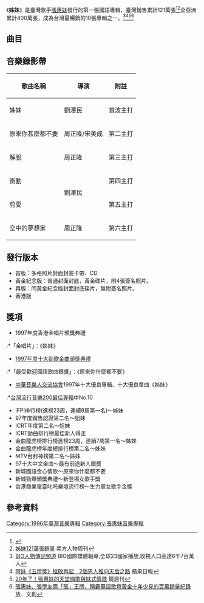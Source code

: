 {{Album infobox | <!-- See Wikipedia:WikiProject_Albums -->
|  Name		= 姊妹
|  Type		= [[專輯|專輯]]
|  Artist	= [[張惠妹|張惠妹]]
|  Cover	= 張惠妹_姊妹.jpg
|  Released	= 1996年12月13日
|  Recorded	=
|  Genre	= [[華語流行音樂|華語流行音樂]]
|  Length	=
|  Label	= [[豐華唱片|豐華唱片]]
|  Producer	= 于光彦、張雨生、馬毓芬、鍾興民、吴大卫、陳復明
|  Reviews	=
|  This album	= '''姊妹'''<br />(1996)
|  Next album	= [[Bad_Boy_(張惠妹專輯)|Bad Boy]]<br />(1997)
}}

《'''姊妹'''》是臺灣歌手[[張惠妹|張惠妹]]發行的第一張國語專輯，臺灣銷售累計121萬張<ref>{{cite web |author=黃慧敏 |url=http://www.cna.com.tw/news/FirstNews/201109190072-1.aspx |title=百人祝福 阿妹明年小巨蛋開唱 |location=臺北 |publisher=中央通訊社 |date=2011-09-19 |accessdate=2015-01-30 |archive-date=2015-02-19 |archive-url=https://web.archive.org/web/20150219070223/http://www.cna.com.tw/news/FirstNews/201109190072-1.aspx |dead-url=no }}</ref><ref>[http://photo.pchome.com.tw/s87602001/157281616878 姊妹121萬張銷量] {{Wayback|url=http://photo.pchome.com.tw/s87602001/157281616878 |date=20191103213720 }} 南方人物周刊</ref>全亞洲累計400萬張，成為台灣最暢銷的10張專輯之一。<ref>[https://www.youtube.com/watch?v=Ghg2wafvVkU BIO人物傳記頻道] {{Wayback|url=https://www.youtube.com/watch?v=Ghg2wafvVkU |date=20190924162039 }} BIO國際媒體報導,全球23國家播放,收視人口高達6千7百萬人</ref><ref>[https://tw.appledaily.com/new/realtime/20200125/1695045/?utm_source=line&utm_medium=messenger&utm_campaign=twad_article_share&utm_content=share_link&fbclid=IwAR1fGnz-tVX2vdu22T3X4QWDQMFtrXn9J8pHteiDLECKB7Hu53Fe_Bd942U 阿妹《五燈獎》挫敗再起　2個男人推向天后之路] {{Wayback|url=https://tw.appledaily.com/new/realtime/20200125/1695045/?utm_source=line&utm_medium=messenger&utm_campaign=twad_article_share&utm_content=share_link&fbclid=IwAR1fGnz-tVX2vdu22T3X4QWDQMFtrXn9J8pHteiDLECKB7Hu53Fe_Bd942U |date=20200529183732 }}蘋果日報</ref><ref>[https://www.mirrormedia.mg/story/20170811ent007/ 20年了！張惠妹的天堂嗨歌與妹式情歌] {{Wayback|url=https://www.mirrormedia.mg/story/20170811ent007/ |date=20200611140934 }}鏡週刊</ref><ref>[https://fountmedia.io/article/73737 張惠妹、張學友兩「張」王牌，稱霸華語歌壇黃金十年少見的百萬銷量紀錄] {{Wayback|url=https://fountmedia.io/article/73737 |date=20210419131806 }}放．文創</ref>

==曲目==
{{Tracklist
| collapsed = 
| headline = 
| font_size = 
| total_length = 

| all_writing = 
| all_music = 
| all_lyrics = 
| all_arranger = 
| all_producer = 
| all_except = 

| extra_column =

| title1 = 原來你什麼都不要
| note1 = 
| longnote1 = 與[[潘越雲|潘越雲]]《誰辜負誰》為同曲不同詞<br>[[東森超視|超視]]港劇《[[再見艷陽天|再見艷陽天]]》片頭曲
| music1 = [[郭蘅祈|郭子]]
| lyrics1 = [[鄔裕康|鄔裕康]]
| arranger1 = [[李伯傑|李伯傑]]
| producer1 = 于光彦
| extra1 = 
| length1 = 

| title2 = 姊妹
| note2 = 
| longnote2 = 
| music2 = [[張雨生|張雨生]]
| lyrics2 = 張雨生
| arranger2 = [[王繼康|王繼康]]
| producer2 = 张雨生
| extra2 = 
| length2 = 

| title3 = 解脫
| note3 = 
| longnote3 = 
| music3 = [[許華強|許華強]]
| lyrics3 = [[姚若龍|姚若龍]]
| arranger3 = 許華強
| producer3 = 馬毓芬
| extra3 = 
| length3 = 

| title4 = 衝動
| note4 = 
| longnote4 = 
| music4 = [[鍾興民|鍾興民]]
| lyrics4 = [[余玫明|余玫明]]<br>[[于光彥|于光彥]]
| arranger4 = 鍾興民
| producer4 = 鍾興民
| extra4 = 
| length4 = 

| title5 = 水藍色眼淚
| note5 = 
| longnote5 = 
| music5 = 張雨生
| lyrics5 = 張雨生
| arranger5 = 鍾興民
| producer5 = 张雨生
| extra5 = 
| length5 = 

| title6 = 剪愛
| note6 = 
| longnote6 = 
| music6 = [[塗惠源|塗惠源]]
| lyrics6 = [[林秋離|林秋離]]
| arranger6 = 塗惠源
| producer6 = 馬毓芬
| extra6 = 
| length6 = 

| title7 = 背叛
| note7 = 
| longnote7 = 
| music7 = [[吳大衛|吳大衛]]
| lyrics7 = [[胡如虹|胡如虹]]
| arranger7 = 王繼康
| producer7 = 吴大卫
| extra7 = 
| length7 = 

| title8 = 愛到不能收
| note8 = 
| longnote8 = 
| music8 = [[許華強|許華強]]
| lyrics8 = 王中言
| arranger8 = [[何國杰|何國杰]]
| producer8 = 馬毓芬
| extra8 = 
| length8 = 

| title9 = 認真
| note9 = 
| longnote9 = 原曲為《最愛的人傷我最深》
| music9 = [[陳志遠|陳志遠]]
| lyrics9 = [[張方露|張方露]]
| arranger9 = 王繼康
| producer9 = 吴大卫
| extra9 = 
| length9 = 

| title10 = 空中的夢想家
| note10 = 
| longnote10 = [[飛碟電台|飛碟電台]]台歌
| music10 = 陳志遠
| lyrics10 = [[楊立德_(音樂人)|楊立德]]
| arranger10 = 陳志遠
| producer10 = [[陳復明|陳復明]]
| extra10 = 
| length10 = 
}}

== 音樂錄影帶 ==
{| class="wikitable"
!歌曲名稱
!導演
!附註
|-
|姊妹
|劉澤民
|首波主打
|-
|原來你甚麼都不要
|周正隆/宋美成
|第二主打
|-
|解脫
|周正隆
|第三主打
|-
|衝動
|rowspan="2" |劉澤民
|第四主打
|-
|剪愛
|第五主打
|-
|空中的夢想家
|周正隆
|第六主打
|}

==發行版本==
*首版：多格照片封面封底卡帶、CD
*黃金紀念版：普通封面封底，黃金碟片，附4張簽名照片。
*再版：同黃金紀念版封面封底碟片，無附簽名照片。
*香港版

==獎項==
*1997年度香港金唱片頒獎典禮
:*「金唱片」：《姊妹》
*[[1997年度十大勁歌金曲得獎名單|1997年度十大勁歌金曲頒獎典禮]]
:*「最受歡迎國語歌曲銀獎」：《原來你什麼都不要》
* [[中華音樂人交流協會|中華音樂人交流協會]]1997年十大優良專輯、十大優良單曲《姊妹》
:*[http://www.books.com.tw/activity/2008/12/2008music/1993_2005.html 台灣流行音樂200最佳專輯]{{Wayback|url=http://www.books.com.tw/activity/2008/12/2008music/1993_2005.html |date=20130222065035 }}中No.10
* IFPI排行榜(進榜23周，連續9周第一名)～姊妹
* 97年度銷售認證第二名～姐妹
* ICRT年度第二名～姐妹
* ICRT勁曲排行榜最佳新人得主
* 金曲龍虎榜排行榜進榜23周，連續7周第一名～姊妹
* 金曲龍虎榜年度總排行榜第二名～姊妹
* MTV台封神榜第二名～姊妹
* 97十大中文金曲～最有前途新人銀獎
* 新城國語金心情歌～原來你什麼都不要
* 新城勁爆頒獎典禮～新登場女歌手獎
* 香港商業電臺叱吒樂壇流行榜～生力軍女歌手金獎

== 參考資料 ==
{{Reflist}}

{{張惠妹}}
{{張雨生}}

[[Category:1996年臺灣音樂專輯|Category:1996年臺灣音樂專輯]]
[[Category:張惠妹音樂專輯|Category:張惠妹音樂專輯]]